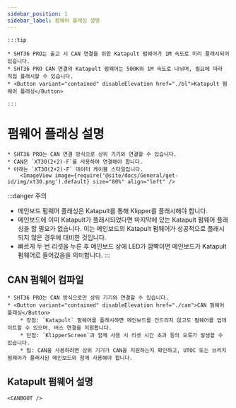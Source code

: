 ```yaml
---
sidebar_position: 1
sidebar_label: 펌웨어 플래싱 설명
---
```







    :::tip

    * SHT36 PRO는 출고 시 CAN 연결을 위한 Katapult 펌웨어가 1M 속도로 미리 플래시되어 있습니다.
    * SHT36 PRO CAN 연결의 Katapult 펌웨어는 500K와 1M 속도로 나뉘며, 필요에 따라 직접 플래시할 수 있습니다.
    * <Button variant="contained" disableElevation href="./bl">Katapult 펌웨어 플래싱</Button>

    :::

# 펌웨어 플래싱 설명

    * SHT36 PRO는 CAN 연결 방식으로 상위 기기와 연결할 수 있습니다.
    * CAN은 `XT30(2+2)-F`를 사용하여 연결해야 합니다.
    * 아래는 `XT30(2+2)-F` 데이터 케이블 스타일입니다.
        <ImageView image={require('@site/docs/General/get-id/img/xt30.png').default} size="80%" align="left" />

:::danger 주의
* 메인보드 펌웨어 플래싱은 Katapult를 통해 Klipper를 플래시해야 합니다.
* 메인보드에 이미 Katapult가 플래시되었다면 마지막에 있는 Katapult 펌웨어 플래싱을 할 필요가 없습니다. 이는 메인보드의 Katapult 펌웨어가 성공적으로 플래시되지 않은 경우에 대비한 것입니다.
* 빠르게 두 번 리셋을 누른 후 메인보드 상에 LED가 깜빡이면 메인보드가 Katapult 펌웨어로 들어갔음을 의미합니다.
:::

## CAN 펌웨어 컴파일

    * SHT36 PRO는 CAN 방식으로만 상위 기기와 연결할 수 있습니다.
    * <Button variant="contained" disableElevation href="./can">CAN 펌웨어 플래싱</Button>
        * 장점: `Katapult` 펌웨어를 플래시하면 메인보드를 건드리지 않고도 펌웨어를 업데이트할 수 있으며, 버스 연결을 지원합니다.
        * 단점: `KlipperScreen`과 함께 사용 시 리셋 시간 초과 등의 오류가 발생할 수 있습니다.
        * 팁: CAN을 사용하려면 상위 기기가 CAN을 지원하는지 확인하고, UTOC 또는 브리지 펌웨어가 플래시된 메인보드와 함께 사용해야 합니다.

## Katapult 펌웨어 설명
    
    <CANBOOT />